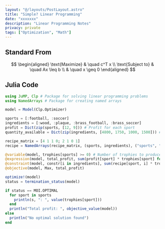 ```yaml
---
layout: "@/layouts/PostLayout.astro"
title: "Simple? Linear Programming"
date: "xxxxxxx"
description: "Linear Programming Notes"
privacy: private
tags: ["Optimization", "Math"]
---
```


## Standard From

$$
\begin{aligned}
\text{Maximize} & \quad c^T x \\
\text{Subject to} & \quad Ax \leq b \\
& \quad x \geq 0
\end{aligned}
$$

## Julia Code

```julia
using JuMP, Clp # Package for solving linear programming problems
using NamedArrays # Package for creating named arrays

model = Model(Clp.Optimizer)

sports = [:football, :soccer]
ingredients = [:wood, :plaque, :brass_football, :brass_soccer]
profit = Dict(zip(sports, [12, 9])) # Profit for each sport
quantity_available = Dict(zip(ingredients, [4800, 1750, 1000, 1500])) # Quantity available for each ingredient

recipe_matrix = [4 1 1 0; 2 1 0 1]
recipe = NamedArrays(recipe_matrix, (sports, ingredients), ("sports", "ingredients"))

@variable(model, trophies[sports] >= 0) # Number of trophies to produce for each sport
@expression(model, total_profit, sum(profit[sport] * trophies[sport] for sport in sports))
@constraint(model, constr[i in ingredients], sum(recipe[sport, i] * trophies[sport] for sport in sports) <= quantity_available[i])
@objective(model, Max, total_profit)

optimize!(model)
status = termination_status(model)

if status == MOI.OPTIMAL
  for sport in sports
    println(s, ": ", value(trophies[sport]))
  end
  println("Total profit: ", objective_value(model))
else
  println("No optimal solution found")
end
```
